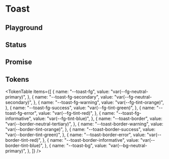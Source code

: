 



<Meta title="Toast" of={ToastStories} />

# Toast

<ThemeSelect />

## Playground

<Canvas of={ToastStories.Default} />
<Controls />

## Status

<Canvas of={ToastStories.Status} />

## Promise

<Canvas of={ToastStories.Promises} />

## Tokens

<TokenTable
  items={[
    {
      name: "--toast-fg",
      value: "var(--fg-neutral-primary)",
    },
    {
      name: "--toast-fg-secondary",
      value: "var(--fg-neutral-secondary)",
    },
    {
      name: "--toast-fg-warning",
      value: "var(--fg-tint-orange)",
    },
    {
      name: "--toast-fg-success",
      value: "var(--fg-tint-green)",
    },
    {
      name: "--toast-fg-error",
      value: "var(--fg-tint-red)",
    },
    {
      name: "--toast-fg-informative",
      value: "var(--fg-tint-blue)",
    },
    {
      name: "--toast-border",
      value: "var(--border-neutral-tertiary)",
    },
    {
      name: "--toast-border-warning",
      value: "var(--border-tint-orange)",
    },
    {
      name: "--toast-border-success",
      value: "var(--border-tint-green)",
    },
    {
      name: "--toast-border-error",
      value: "var(--border-tint-red)",
    },
    {
      name: "--toast-border-informative",
      value: "var(--border-tint-blue)",
    },
    {
      name: "--toast-bg",
      value: "var(--bg-neutral-primary)",
    },
  ]}
/>

<Toaster className="sb-unstyled" position="bottom-right" />
